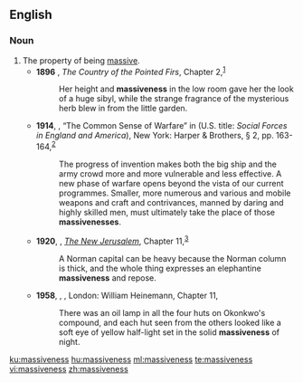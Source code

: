 ==English==

===Noun===
{{en-noun|-|es}}

# The property of being [[massive]].
#* '''1896''' {{w|Sarah Orne Jewett}}, ''The Country of the Pointed Firs'', Chapter 2,<sup>[http://gutenberg.net.au/ebooks/fr100204.txt]</sup>
#*: Her height and '''massiveness''' in the low room gave her the look of a huge sibyl, while the strange fragrance of the mysterious herb blew in from the little garden.
#* '''1914''', {{w|H. G. Wells}}, “The Common Sense of Warfare” in ''{{w|An Englishman Looks at the World}}'' (U.S. title: ''Social Forces in England and America''), New York: Harper & Brothers, § 2, pp. 163-164,<sup>[https://archive.org/details/socialforcesinen00well]</sup>
#*: The progress of invention makes both the big ship and the army crowd more and more vulnerable and less effective. A new phase of warfare opens beyond the vista of our current programmes. Smaller, more numerous and various and mobile weapons and craft and contrivances, manned by daring and highly skilled men, must ultimately take the place of those '''massivenesses'''.
#* '''1920''', {{w|G. K. Chesterton}}, ''[[w:The New Jerusalem (Chesterton book)|The New Jerusalem]]'', Chapter 11,<sup>[http://www.gutenberg.org/cache/epub/13468/pg13468-images.html]</sup>
#*: A Norman capital can be heavy because the Norman column is thick, and the whole thing expresses an elephantine '''massiveness''' and repose.
#* '''1958''', {{w|Chinua Achebe}}, ''{{w|Things Fall Apart}}'', London: William Heinemann, Chapter 11,
#*: There was an oil lamp in all the four huts on Okonkwo's compound, and each hut seen from the others looked like a soft eye of yellow half-light set in the solid '''massiveness''' of night.

[[ku:massiveness]]
[[hu:massiveness]]
[[ml:massiveness]]
[[te:massiveness]]
[[vi:massiveness]]
[[zh:massiveness]]